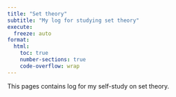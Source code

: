 ```yaml
---
title: "Set theory"
subtitle: "My log for studying set theory"
execute:
  freeze: auto
format: 
  html:
    toc: true
    number-sections: true
    code-overflow: wrap
---
```


This pages contains log for my self-study on set theory.